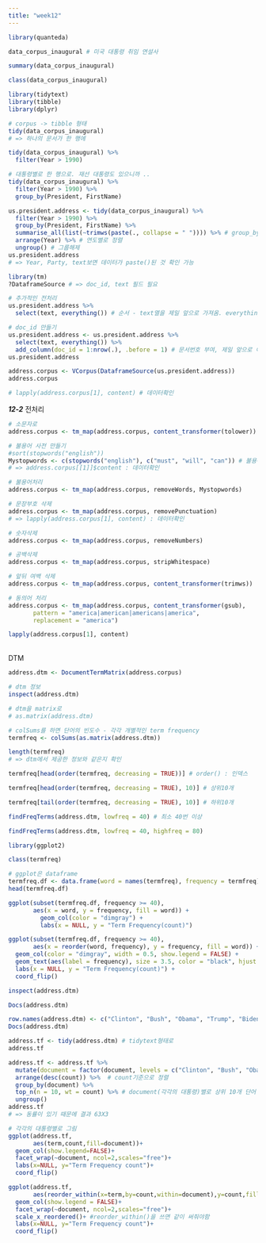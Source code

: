 ```yaml
---
title: "week12"
---
```

```r
library(quanteda)
```

```r
data_corpus_inaugural # 미국 대통령 취임 연설사
```

```r
summary(data_corpus_inaugural)
```
```r
class(data_corpus_inaugural)
```
```r
library(tidytext)
library(tibble)
library(dplyr)
```

```r
# corpus -> tibble 형태
tidy(data_corpus_inaugural)
# => 하나의 문서가 한 행에
```

```r
tidy(data_corpus_inaugural) %>% 
  filter(Year > 1990)
```
```r
# 대통령별로 한 행으로. 재선 대통령도 있으니까 ..
tidy(data_corpus_inaugural) %>% 
  filter(Year > 1990) %>% 
  group_by(President, FirstName)
```
```r
us.president.address <- tidy(data_corpus_inaugural) %>%
  filter(Year > 1990) %>% 
  group_by(President, FirstName) %>% 
  summarise_all(list(~trimws(paste(., collapse = " ")))) %>% # group_by에 사용했던것을 제외한 나머지 변수들을 합침. 연임한 대통령들의 연설문을 하나로 합쳐줌
  arrange(Year) %>% # 연도별로 정렬
  ungroup() # 그룹해제
us.president.address
# => Year, Party, text보면 데이터가 paste()된 것 확인 가능
```
```r
library(tm)
?DataframeSource # => doc_id, text 필드 필요
```

```r
# 추가적인 전처리
us.president.address %>% 
  select(text, everything()) # 순서 - text열을 제일 앞으로 가져옴. everything() : 모두
```

```r
# doc_id 만들기
us.president.address <- us.president.address %>% 
  select(text, everything()) %>% 
  add_column(doc_id = 1:nrow(.), .before = 1) # 문서번호 부여, 제일 앞으로 이동
us.president.address
```
```r
address.corpus <- VCorpus(DataframeSource(us.president.address))
address.corpus
```

```r
# lapply(address.corpus[1], content) # 데이터확인
```


***12-2***
전처리
```r
# 소문자로
address.corpus <- tm_map(address.corpus, content_transformer(tolower))
```

```r
# 불용어 사전 만들기
#sort(stopwords("english"))
Mystopwords <- c(stopwords("english"), c("must", "will", "can")) # 불용어 추가
# => address.corpus[[1]]$content : 데이터확인
```


```r
# 불용어처리
address.corpus <- tm_map(address.corpus, removeWords, Mystopwords)
```

```r
# 문장부호 삭제
address.corpus <- tm_map(address.corpus, removePunctuation)
# => lapply(address.corpus[1], content) : 데이터확인
```

```r
# 숫자삭제
address.corpus <- tm_map(address.corpus, removeNumbers)
```

```r
# 공백삭제
address.corpus <- tm_map(address.corpus, stripWhitespace)
```

```r
# 앞뒤 여백 삭제
address.corpus <- tm_map(address.corpus, content_transformer(trimws))
```


```r
# 동의어 처리
address.corpus <- tm_map(address.corpus, content_transformer(gsub),
       pattern = "america|american|americans|america",
       replacement = "america")
```

```r
lapply(address.corpus[1], content)
```

<br>
DTM
```r
address.dtm <- DocumentTermMatrix(address.corpus)
```

```r
# dtm 정보
inspect(address.dtm)
```
```r
# dtm을 matrix로
# as.matrix(address.dtm)
```

```r
# colSums를 하면 단어의 빈도수 - 각각 개별적인 term frequency
termfreq <- colSums(as.matrix(address.dtm))
```

```r
length(termfreq)
# => dtm에서 제공한 정보와 같은지 확인
```
```r
termfreq[head(order(termfreq, decreasing = TRUE))] # order() : 인덱스
```
```r
termfreq[head(order(termfreq, decreasing = TRUE), 10)] # 상위10개
```

```r
termfreq[tail(order(termfreq, decreasing = TRUE), 10)] # 하위10개
```
```r
findFreqTerms(address.dtm, lowfreq = 40) # 최소 40번 이상
```

```r
findFreqTerms(address.dtm, lowfreq = 40, highfreq = 80)
```

```r
library(ggplot2)
```

```r
class(termfreq)
```

```r
# ggplot은 dataframe
termfreq.df <- data.frame(word = names(termfreq), frequency = termfreq) # 단어/빈도로 구성된 데이터프레임
head(termfreq.df)
```
```r
ggplot(subset(termfreq.df, frequency >= 40),
       aes(x = word, y = frequency, fill = word)) +
         geom_col(color = "dimgray") +
         labs(x = NULL, y = "Term Frequency(count)")
```

```r
ggplot(subset(termfreq.df, frequency >= 40),
       aes(x = reorder(word, frequency), y = frequency, fill = word)) +
  geom_col(color = "dimgray", width = 0.5, show.legend = FALSE) +
  geom_text(aes(label = frequency), size = 3.5, color = "black", hjust = 0) +
  labs(x = NULL, y = "Term Frequency(count)") + 
  coord_flip()
```

```r
inspect(address.dtm)
```
```r
Docs(address.dtm)
```


```r
row.names(address.dtm) <- c("Clinton", "Bush", "Obama", "Trump", "Biden")
Docs(address.dtm)
```

```r
address.tf <- tidy(address.dtm) # tidytext형태로
address.tf
```
```r
address.tf <- address.tf %>% 
  mutate(document = factor(document, levels = c("Clinton", "Bush", "Obama", "Trump", "Biden"))) %>%
  arrange(desc(count)) %>%  # count기준으로 정렬
  group_by(document) %>%
  top_n(n = 10, wt = count) %>% # document(각각의 대통령)별로 상위 10개 단어
  ungroup()
address.tf
# => 동률이 있기 때문에 결과 63X3
```
```r
# 각각의 대통령별로 그림
ggplot(address.tf,
       aes(term,count,fill=document))+
  geom_col(show.legend=FALSE)+
  facet_wrap(~document, ncol=2,scales="free")+
  labs(x=NULL, y="Term Frequency count")+
  coord_flip()
```

```r
ggplot(address.tf,
       aes(reorder_within(x=term,by=count,within=document),y=count,fill=document))+ # reorder_within() : 각각에 대해서, 각각의 그래프에서 order를 해줘라
  geom_col(show.legend = FALSE)+
  facet_wrap(~document, ncol=2,scales="free")+
  scale_x_reordered()+ #reorder_within()을 쓰면 같이 써줘야함
  labs(x=NULL, y="Term Frequency count")+
  coord_flip()
```

